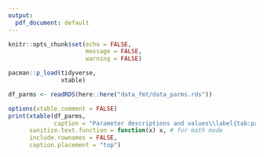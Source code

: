 ```yaml
---
output:
  pdf_document: default
---
```



```r
knitr::opts_chunk$set(echo = FALSE,
                      message = FALSE,
                      warning = FALSE)
```

```r
pacman::p_load(tidyverse,
               xtable)

df_parms <- readRDS(here::here("data_fmt/data_parms.rds"))

options(xtable.comment = FALSE)
print(xtable(df_parms,
             caption = "Parameter descriptions and values\\label{tab:parms}"),
      sanitize.text.function = function(x) x, # for math mode
      include.rownames = FALSE,
      caption.placement = "top")

```

